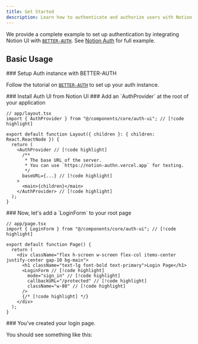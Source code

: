 ```yaml
---
title: Get Started
description: Learn how to authenticate and authorize users with Notion UI.
---
```


We provide a complete example to set up authentication by integrating Notion UI with [`BETTER-AUTH`](https://www.better-auth.com/).
See [Notion Auth](https://notion-authn.vercel.app/) for full example.

## Basic Usage

<Steps>
<Step>
### Setup Auth instance with BETTER-AUTH

Follow the tutorial on [`BETTER-AUTH`](https://www.better-auth.com/docs/installation) to set up your auth instance.

</Step>
<Step>
### Install Auth UI from Notion UI

<Installation packages="@notion-kit/auth-ui" registryName="auth-ui" />

</Step>
<Step>
### Add an `AuthProvider` at the root of your application

```tsx
// app/layout.tsx
import { AuthProvider } from "@/components/core/auth-ui"; // [!code highlight]

export default function Layout({ children }: { children: React.ReactNode }) {
  return (
    <AuthProvider // [!code highlight]
      /**
       * The base URL of the server.
       * You can use `https://notion-authn.vercel.app` for testing.
       */
      baseURL={...} // [!code highlight]
    >
      <main>{children}</main>
    </AuthProvider> // [!code highlight]
  );
}
```

</Step>
<Step>
### Now, let's add a `LoginForm` to your root page

```tsx
// app/page.tsx
import { LoginForm } from "@/components/core/auth-ui"; // [!code highlight]

export default function Page() {
  return (
    <div className="flex h-screen w-screen flex-col items-center justify-center gap-10 bg-main">
      <h1 className="text-lg font-bold text-primary">Login Page</h1>
      <LoginForm // [!code highlight]
        mode="sign_in" // [!code highlight]
        callbackURL="/protected" // [!code highlight]
        className="w-80" // [!code highlight]
      />
      {/* [!code highlight] */}
    </div>
  );
}
```

</Step>
    <Step>
### You've created your login page.

You should see something like this:

<ComponentPreview
  name="login-form/auth"
  hideCode
  className="h-110 scale-50 p-0"
/>

</Step>
</Steps>
